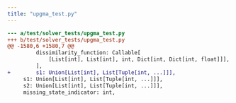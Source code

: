 ```yaml
---
title: "upgma_test.py"
---
```


```diff
--- a/test/solver_tests/upgma_test.py
+++ b/test/solver_tests/upgma_test.py
@@ -1580,6 +1580,7 @@
         dissimilarity_function: Callable[
             [List[int], List[int], int, Dict[int, Dict[int, float]]], float
         ],
+        s1: Union[List[int], List[Tuple[int, ...]]],
     s1: Union[List[int], List[Tuple[int, ...]]],
     s2: Union[List[int], List[Tuple[int, ...]]],
     missing_state_indicator: int,

```